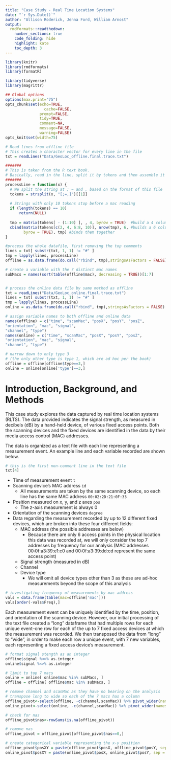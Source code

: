 ```yaml
---
title: "Case Study - Real Time Location Systems"
date: "`r Sys.Date()`"
author: "Allison Roderick, Jenna Ford, William Arnost"
output:
  rmdformats::readthedown:
    number_sections: true
    code_folding: hide
    highlight: kate
    toc_depth: 3
---
```



```r
library(knitr)
library(rmdformats)
library(formatR)

library(tidyverse)
library(magrittr)

## Global options
options(max.print="75")
opts_chunk$set(echo=TRUE,
	             cache=FALSE,
               prompt=FALSE,
               tidy=TRUE,
               comment=NA,
               message=FALSE,
               warning=FALSE)
opts_knit$set(width=75)
```


```r
# Read lines from offline file
# This creates a character vector for every line in the file
txt = readLines("Data/GeoLoc_offline.final.trace.txt")

#######
# This is taken from the R text book.  
# Basically, read in the line, split it by tokens and then assemble it into a data matrix.
#######
processLine = function(x) {
  # We split the string at ; = and , based on the format of this file
  tokens = strsplit(x, "[;=,]")[[1]]
  
  # Strings with only 10 tokens stop before a mac reading
  if (length(tokens) == 10)
      return(NULL)
  
  tmp = matrix(tokens[ - (1:10) ], , 4, byrow = TRUE)  #build a 4 column matrix mac,signal,scan,type
  cbind(matrix(tokens[c(2, 4, 6:8, 10)], nrow(tmp), 6, #builds a 6 column matrix t,scanMac,x,y,z,angle
        byrow = TRUE), tmp) #binds them together
}

#process the whole datafile, first removing the top comments
lines = txt[ substr(txt, 1, 1) != "#" ]
tmp = lapply(lines, processLine)
offline = as.data.frame(do.call("rbind", tmp),stringsAsFactors = FALSE)

# create a variable with the 7 distinct mac names
subMacs = names(sort(table(offline$mac), decreasing = TRUE))[1:7]


# process the online data file by same method as offline
txt = readLines("Data/GeoLoc_online.final.trace.txt")
lines = txt[ substr(txt, 1, 1) != "#" ]
tmp = lapply(lines, processLine)
online = as.data.frame(do.call("rbind", tmp),stringsAsFactors = FALSE)

# assign variable names to both offline and online data
names(offline) = c("time", "scanMac", "posX", "posY", "posZ",
"orientation", "mac", "signal",
"channel", "type")
names(online) = c("time", "scanMac", "posX", "posY", "posZ",
"orientation", "mac", "signal",
"channel", "type")

# narrow down to only type 3
# (the only other type is type 1, which are ad hoc per the book)
offline = offline[offline$type==3,]
online = online[online['type']==3,]

```

# Introduction, Background, and Methods

This case study explores the data captured by real time location systems (RLTS). The data provided indicates the signal strength, as measured in decibels (dB) by a hand-held device, of various fixed access points. Both the scanning devices and the fixed devices are identified in the data by their media access control (MAC) addresses.

The data is organized as a text file with each line representing a measurement event. An example line and each variable recorded are shown below.

```r
# this is the first non-comment line in the text file
txt[4]
```

* Time of measurement event `t`
* Scanning device's MAC address `id` 
  + All measurements are taken by the same scanning device, so each line has the same MAC address `00:02:2D:21:0F:33`
* Position measured on x, y, and z axes `pos`
  + The z-axis measurement is always 0
* Orientation of the scanning devices `degree`
* Data regarding the measurement recorded by up to 12 different fixed devices, which are broken into these four different fields:
  + MAC address (the possible addresses are below)
    - Because there are only 6 access points in the physical location this data was recorded at, we will only consider the top 7 addresses by frequency for our analysis (MAC addresses 00:0f:a3:39:e1:c0 and 00:0f:a3:39:dd:cd represent the same access point)
  + Signal strength (measured in dB)
  + Channel
  + Device type
    - We will omit all device types other than 3 as these are ad-hoc measurements beyond the scope of this analysis


```r
# investigating frequency of measurements by mac address
vals = data.frame(table(mac=offline['mac']))
vals[order(-vals$Freq),]
```

Each measurement event can be uniquely identified by the time, position, and orientation of the scanning device. However, our initial processing of the text file created a "long" dataframe that had multiple rows for each unique event--one row for each of the up to 7 fixed access devices at which the measurement was recorded. We then transposed the data from "long" to "wide", in order to make each row a unique event, with 7 new variables, each representing a fixed access device's measurement.


``` r

# format signal stength as an integer
offline$signal %<>% as.integer
online$signal %<>% as.integer

# limit to top 7 macs
online = online[ online$mac %in% subMacs, ]
offline = offline[ offline$mac %in% subMacs, ]

# remove channel and scanMac as they have no bearing on the analysis
# transpose long to wide so each of the 7 macs has a column
offline_pivot<-select(offline, -c(channel,scanMac)) %>% pivot_wider(names_from = mac,values_from = signal, values_fn = list(signal=mean))
online_pivot<-select(online, -c(channel,scanMac)) %>% pivot_wider(names_from = mac,values_from = signal, values_fn = list(signal=mean))

# check for nas
offline_pivot$nas<-rowSums(is.na(offline_pivot))

# remove nas
offline_pivot = offline_pivot[offline_pivot$nas==0,]

# create categorical variable representing the x-y position 
offline_pivot$posXY = paste(offline_pivot$posX, offline_pivot$posY, sep = "-")
online_pivot$posXY = paste(online_pivot$posX, online_pivot$posY, sep = "-")

```

